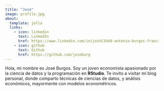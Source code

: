 ```yaml
---
title: "José"
image: profile.jpg
about:
  template: jolla
  links:
    - icon: linkedin
      text: LinkedIn
      href: https://www.linkedin.com/in/jos%C3%A9-antonio-burgos-francisco-979672163/
    - icon: github
      text: Github
      href: https://github.com/joseburg
---
```


Hola, mi nombre es José Burgos. Soy un joven economista apasionado por la ciencia de datos y la programación en **RStudio**. Te invito a visitar mi blog personal, donde comparto técnicas de ciencias de datos, y análisis económicos, mayormente con modelos econométricos.
